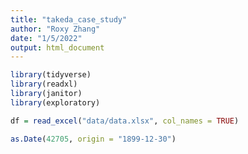 ```yaml
---
title: "takeda_case_study"
author: "Roxy Zhang"
date: "1/5/2022"
output: html_document
---
```


```r
library(tidyverse)
library(readxl)
library(janitor)
library(exploratory)
```

```r
df = read_excel("data/data.xlsx", col_names = TRUE)

as.Date(42705, origin = "1899-12-30")
```

